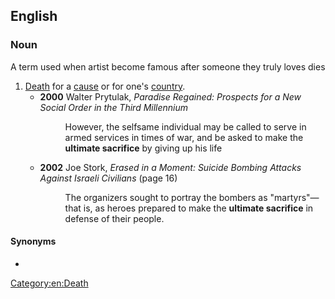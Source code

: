 ==English==

===Noun===
{{en-noun}}
A term used when artist become famous after someone they truly loves dies
# [[death|Death]] for a [[cause]] or for one's [[country]].
#* '''2000''' Walter Prytulak, ''Paradise Regained: Prospects for a New Social Order in the Third Millennium''
#*: However, the selfsame individual may be called to serve in armed services in times of war, and be asked to make the '''ultimate sacrifice''' by giving up his life
#* '''2002''' Joe Stork, ''Erased in a Moment: Suicide Bombing Attacks Against Israeli Civilians'' (page 16)
#*: The organizers sought to portray the bombers as "martyrs"—that is, as heroes prepared to make the '''ultimate sacrifice''' in defense of their people.

====Synonyms====
* {{l|en|supreme sacrifice}}

[[Category:en:Death]]